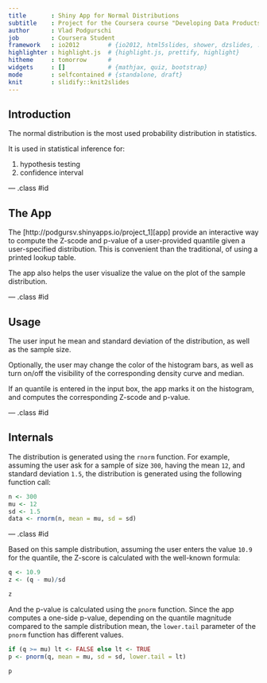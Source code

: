 ```yaml
---
title       : Shiny App for Normal Distributions
subtitle    : Project for the Coursera course "Developing Data Products"
author      : Vlad Podgurschi
job         : Coursera Student
framework   : io2012        # {io2012, html5slides, shower, dzslides, ...}
highlighter : highlight.js  # {highlight.js, prettify, highlight}
hitheme     : tomorrow      # 
widgets     : []            # {mathjax, quiz, bootstrap}
mode        : selfcontained # {standalone, draft}
knit        : slidify::knit2slides
---
```


## Introduction

The normal distribution is the most used probability distribution in statistics.

It is used in statistical inference for:

1.  hypothesis testing
2.  confidence interval

--- .class #id 

## The App

The [http://podgursv.shinyapps.io/project_1][app] provide an interactive way to compute the Z-scode and p-value of a user-provided quantile given a user-specified distribution.  This is convenient than the traditional, of using a printed lookup table.

The app also helps the user visualize the value on the plot of the sample distribution.

--- .class #id 

## Usage

The user input he mean and standard deviation of the distribution, as well as the sample size.

Optionally, the user may change the color of the histogram bars, as well as turn on/off the visibility of the corresponding density curve and median.

If an quantile is entered in the input box, the app marks it on the histogram, and computes the corresponding Z-scode and p-value.

--- .class #id 

## Internals

The distribution is generated using the `rnorm` function.  For example, assuming the user ask for a sample of size `300`, having the mean `12`, and standard deviation `1.5`, the distribution is generated using the following function call:
```r
n <- 300
mu <- 12
sd <- 1.5
data <- rnorm(n, mean = mu, sd = sd)
```


--- .class #id 

Based on this sample distribution, assuming the user enters the value `10.9` for the quantile, the Z-score is calculated with the well-known formula:
```r
q <- 10.9
z <- (q - mu)/sd
```
```r
z
```

And the p-value is calculated using the `pnorm` function.  Since the app computes a one-side p-value, depending on the quantile magnitude compared to the sample distribution mean, the `lower.tail` parameter of the `pnorm` function has different values.
```r
if (q >= mu) lt <- FALSE else lt <- TRUE
p <- pnorm(q, mean = mu, sd = sd, lower.tail = lt)
```
```r
p
```

